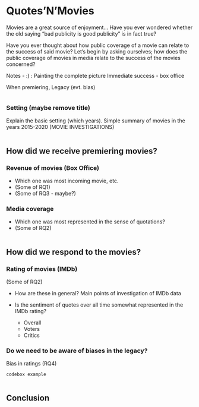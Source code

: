 <h1> Quotes'N'Movies </h1>
   
Movies are a great source of enjoyment...
Have you ever wondered whether the old saying “bad publicity is good publicity” is in fact true? 

Have you ever thought about how public coverage of a movie can relate to the success of said movie?
Let’s begin by asking ourselves; how does the public coverage of movies in media relate to the success of the movies concerned?


Notes - :) :
Painting the complete picture
Immediate success - box office

When premiering, Legacy (evt. bias)



```markdown
```


<h3> Setting (maybe remove title) </h3>

Explain the basic setting (which years). Simple summary of movies in the years 2015-2020 
(MOVIE INVESTIGATIONS)
```markdown
```

<h2> How did we receive premiering movies? </h2>

<h3> Revenue of movies (Box Office) </h3>

- Which one was most incoming movie, etc.
- (Some of RQ1)
- (Some of RQ3 - maybe?)

<h3> Media coverage </h3>

- Which one was most represented in the sense of quotations?
- (Some of RQ2)

```markdown
```
<h2> How did we respond to the movies? </h2>

<h3> Rating of movies (IMDb) </h3>
(Some of RQ2)

- How are these in general? Main points of investigation of IMDb data

- Is the sentiment of quotes over all time somewhat represented in the IMDb rating?
   - Overall
   - Voters
   - Critics


<h3> Do we need to be aware of biases in the legacy? </h3>
Bias in ratings
(RQ4)




```markdown
codebox example
```

```markdown
```

<h2> Conclusion </h2>
